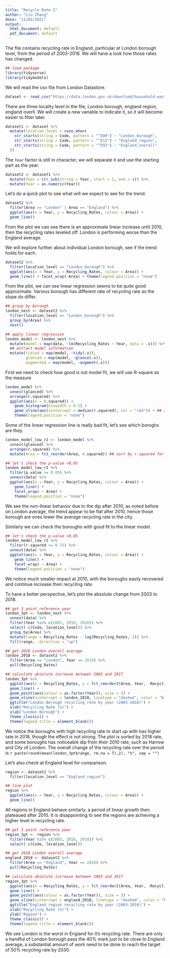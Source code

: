 ```yaml
---
title: "Recycle Rate 2"
author: "Liu Zhang"
date: "11/02/2021"
output:
  html_document: default
  pdf_document: default
---
```


The file contains recycling rate in England, particular at London borough level, from the period of 2003-2018. We will have a look how those rates has changed.


```r
## load package
library(tidyverse)
library(tidymodels)
```

We will read the csv file from London Datastore.

```r
dataset <- read_csv("https://data.london.gov.uk/download/household-waste-recycling-rates-borough/15ddc38a-0a37-4f69-98b5-e69e549b39d3/Household%20recycling.csv")
```

There are three locality level in the file, London borough, england region, england overll. We will create a new variable to indicate it, so it will become easier to filter later.

```r
dataset1 <- dataset %>% 
  mutate(location_level = case_when(
    str_starts(string = Code, pattern = "^E09") ~ "London_borough",
    str_starts(string = Code, pattern = "^E12") ~ "England_region",
    str_starts(string = Code, pattern = "^E92") ~ "England_overall"
  ))
```

The `Year` factor is still in character, we will separate it and use the starting part as the year.

```r
dataset2 <- dataset1 %>% 
  mutate(Year = str_sub(string = Year, start = 1, end = 4)) %>% 
  mutate(Year = as.numeric(Year))
```

Let's do a quick plot to see what will we expect to see for the trend.

```r
dataset2 %>% 
  filter(Area == "London" | Area == "England") %>% 
  ggplot(aes(x = Year, y = Recycling_Rates, colour = Area)) +
  geom_line()
```

From the plot we can see there is an approximate linear increase until 2010, then the recycling rates leveled off. London is performing worse than the England average.

We will explore further about individual London borough, see if the trend holds for each.

```r
dataset2 %>% 
  filter(location_level == "London_borough") %>% 
  ggplot(aes(x = Year, y = Recycling_Rates, colour = Area)) +
  geom_line() + facet_wrap(~Area) + theme(legend.position = "none")
```

From the plot, we can see linear regression seems to be quite good approximate. Various borough has different rate of recycling rate as the slope do differ. 

```r
## group by borough
london_nest <- dataset2 %>% 
  filter(location_level == "London_borough") %>% 
  group_by(Area) %>% 
  nest()

## apply linear regression
london_model <- london_nest %>% 
  mutate(model = map(data, ~lm(Recycling_Rates ~ Year, data = .x))) %>% 
  ## extract model information
  mutate(tidied = map(model, ~tidy(.x)), 
         glanced = map(model, ~glance(.x)),
         augmented = map(model, ~augment(.x)))
```

First we need to check how good is out model fit, we will use R-square as the measure

```r
london_model %>% 
  unnest(glanced) %>% 
  arrange(r.squared) %>% 
  ggplot(aes(x = r.squared)) + 
    geom_histogram(binwidth = 0.1) + 
    geom_vline(aes(xintercept = median(r.squared), col = "red")) + ## add a median reference line
    theme(legend.position = "none")

```
Some of the linear regression line is really bad fit, let's see which boroghs are they.

```r
london_model_low_r2 <- london_model %>% 
  unnest(glanced) %>%
  arrange(r.squared) %>% 
  mutate(Area = fct_reorder(Area, r.squared)) ## sort by r.squared for future plot 

## let's check the p-value >0.05
london_model_low_r2 %>% 
  filter(p.value >= 0.05) %>% 
  unnest(data) %>% 
  ggplot(aes(x = Year, y = Recycling_Rates, colour = Area)) +
    geom_line() +
    facet_wrap( ~ Area) +
    theme(legend.position = "none") 
```
We see the non-linear behavior due to the dip after 2010, as noted before on London average, the trend appear to be flat after 2010, hence those borough are ones lower the average recycling rate in the city.

Similarly we can check the boroughs with good fit to the linear model.

```r
## let's check the p-value >0.05
london_model_low_r2 %>% 
  filter(r.squared >= 0.75) %>% 
  unnest(data) %>% 
  ggplot(aes(x = Year, y = Recycling_Rates, colour = Area)) +
    geom_line() +
    facet_wrap( ~ Area) +
    theme(legend.position = "none") 
```

We notice much smaller impact at 2010, with the boroughs easily recovered and continue increase their recycling rate.

To have a better perspective, let's plot the absolute change from 2003 to 2018.

```r
## get 3 point reference year
london_3pt <- london_nest %>% 
  unnest(data) %>% 
  filter(Year %in% c(2003, 2010, 2018)) %>% 
  select(-c(Code, location_level)) %>% 
  group_by(Area) %>% 
  mutate(range = Recycling_Rates - lag(Recycling_Rates, 2)) %>% 
  fill(range, .direction = "up")

## get 2018 London overall average
london_2018 <- dataset2 %>% 
  filter(Area == "London", Year == 2018) %>% 
  pull(Recycling_Rates)

## calculate absolute increase between 2003 and 2017
london_3pt %>% 
  ggplot(aes(x = Recycling_Rates, y = fct_reorder2(Area, Year, -Recycling_Rates))) +
  geom_line() +
  geom_point(aes(colour = as.factor(Year)), size = 3) +
  geom_vline(xintercept = london_2018, linetype = "dashed", color = "blue", size = 1) +
  ggtitle("London Borough recycling rate by year (2003-2018)") +
  xlab("Recycling Rate (%)") +
  ylab("London Borough") +
  theme_classic() +
  theme(legend.title = element_blank())
```

We notice the boroughs with high recycling rate to start up with has higher rate in 2018, though the effect is not strong. The plot is sorted by 2018 rate, and some boroughs has noticeable dip from their 2010 rate, such as Harrow and City of London. The overall change of the recycling rate over the period is `r paste(round(mean(london_3pt$range, rm.na = T),2), "%", sep = "")`

Let's also check at England level for comparison.

```r
region <- dataset2 %>% 
  filter(location_level == "England_region") 

## line plot
region %>% 
  ggplot(aes(x = Year, y = Recycling_Rates, colour = Area)) +
  geom_line()
```

All regions in England behave similarly, a period of linear growth then plateaued after 2010. It is disappointing to see the regions are achieving a higher level in recycling rate.

```r
## get 3 point reference year
region_3pt <- region %>% 
  filter(Year %in% c(2003, 2010, 2018)) %>% 
  select(-c(Code, location_level)) 

## get 2018 London overall average
england_2018 <- dataset2 %>% 
  filter(Area == "England", Year == 2018) %>% 
  pull(Recycling_Rates)

## calculate absolute increase between 2003 and 2017
region_3pt %>% 
  ggplot(aes(x = Recycling_Rates, y = fct_reorder2(Area, Year, -Recycling_Rates))) +
  geom_line() +
  geom_point(aes(colour = as.factor(Year)), size = 3) +
  geom_vline(xintercept = england_2018, linetype = "dashed", color = "blue", size = 1) +
  ggtitle("England region recycling rate by year (2003-2018)") +
  xlab("Recycling Rate (%)") +
  ylab("Region") +
  theme_classic() +
  theme(legend.title = element_blank())
```

We see London is the worst in England for it's recycling rate. There are only a handful of London borough pass the 40% mark just to be close to England average, a substantial amount of work need to be done to reach the target of 50% recycling rate by 2030.


